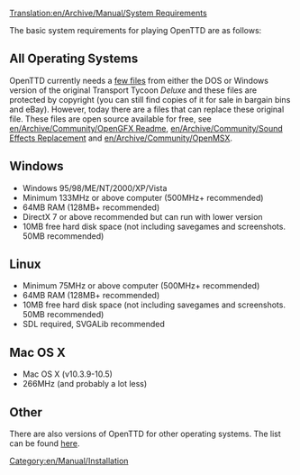 [[Translation:en/Archive/Manual/System Requirements]]

[[Category:en/Manual/Installation]]

The basic system requirements for playing OpenTTD are as follows:

==All Operating Systems==

OpenTTD currently needs a [[en/Archive/Manual/Installation FAQ|few files]] from either the DOS or Windows version of the original Transport Tycoon ''Deluxe'' and these files are protected by copyright (you can still find copies of it for sale in bargain bins and eBay). However, today there are a files that can replace these original file. These files are open source available for free, see [[en/Archive/Community/OpenGFX Readme]], [[en/Archive/Community/Sound Effects Replacement]] and [[en/Archive/Community/OpenMSX]].

==Windows== 

*Windows 95/98/ME/NT/2000/XP/Vista
*Minimum 133MHz or above computer (500MHz+ recommended)
*64MB RAM (128MB+ recommended)
*DirectX 7 or above recommended but can run with lower version
*10MB free hard disk space (not including savegames and screenshots. 50MB recommended)

==Linux== 
*Minimum 75MHz or above computer (500MHz+ recommended)
*64MB RAM (128MB+ recommended)
*10MB free hard disk space (not including savegames and screenshots. 50MB recommended)
*SDL required, SVGALib recommended

==Mac OS X==
* Mac OS X (v10.3.9-10.5)
* 266MHz (and probably a lot less)

==Other==

There are also versions of OpenTTD for other operating systems.  The list can be found [[en/Archive/Compilation and Ports/Operating system|here]].